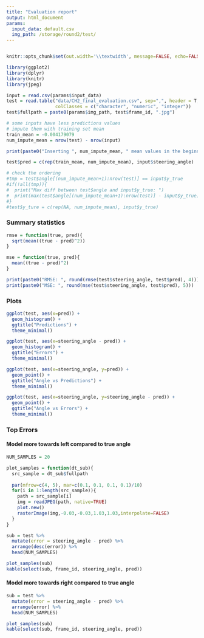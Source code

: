 ```yaml
---
title: "Evaluation report"
output: html_document
params:
  input_data: default.csv
  img_path: /storage/round2/test/
---
```

```r

```

```r
knitr::opts_chunk$set(out.width='\\textwidth', message=FALSE, echo=FALSE)
```

```r
library(ggplot2)
library(dplyr)
library(knitr)
library(jpeg)

input = read.csv(params$input_data)
test = read.table("data/CH2_final_evaluation.csv", sep=",", header = T, 
                  colClasses = c("character", "numeric", "integer"))
test$fullpath = paste0(params$img_path, test$frame_id, ".jpg")

# some inputs have less predictions values
# impute them with training set mean
train_mean = -0.004179079
num_impute_mean = nrow(test) - nrow(input)

print(paste0("Inserting ", num_impute_mean, " mean values in the beginning of predictions."))

test$pred = c(rep(train_mean, num_impute_mean), input$steering_angle)

# check the ordering
#tmp = test$angle[(num_impute_mean+1):nrow(test)] == input$y_true
#if(!all(tmp)){
#  print("Max diff between test$angle and input$y_true: ")
#  print(max(test$angle[(num_impute_mean+1):nrow(test)] - input$y_true))
#}
#test$y_ture = c(rep(NA, num_impute_mean), input$y_true)
```


### Summary statistics

```r
rmse = function(true, pred){
  sqrt(mean((true - pred)^2))
}

mse = function(true, pred){
  mean((true - pred)^2)
}

print(paste0("RMSE: ", round(rmse(test$steering_angle, test$pred), 4)))
print(paste0("MSE: ", round(mse(test$steering_angle, test$pred), 5)))
```

### Plots

```r
ggplot(test, aes(x=pred)) +
  geom_histogram() +
  ggtitle("Predictions") +
  theme_minimal()

ggplot(test, aes(x=steering_angle - pred)) +
  geom_histogram() +
  ggtitle("Errors") +
  theme_minimal()

ggplot(test, aes(x=steering_angle, y=pred)) +
  geom_point() +
  ggtitle("Angle vs Predictions") +
  theme_minimal()

ggplot(test, aes(x=steering_angle, y=steering_angle - pred)) +
  geom_point() +
  ggtitle("Angle vs Errors") +
  theme_minimal()

```

### Top Errors

#### Model more towards left compared to true angle

```r
NUM_SAMPLES = 20

plot_samples = function(dt_sub){
  src_sample = dt_sub$fullpath
  
  par(mfrow=c(4, 5), mar=c(0.1, 0.1, 0.1, 0.1)/10)
  for(i in 1:length(src_sample)){
    path = src_sample[i]
    img = readJPEG(path, native=TRUE)
    plot.new()
    rasterImage(img,-0.03,-0.03,1.03,1.03,interpolate=FALSE)
  }
}

sub = test %>%
  mutate(error = steering_angle - pred) %>%
  arrange(desc(error)) %>%
  head(NUM_SAMPLES)

plot_samples(sub)
kable(select(sub, frame_id, steering_angle, pred))
```

#### Model more towards right compared to true angle

```r
sub = test %>%
  mutate(error = steering_angle - pred) %>%
  arrange(error) %>%
  head(NUM_SAMPLES)

plot_samples(sub)
kable(select(sub, frame_id, steering_angle, pred))
```

